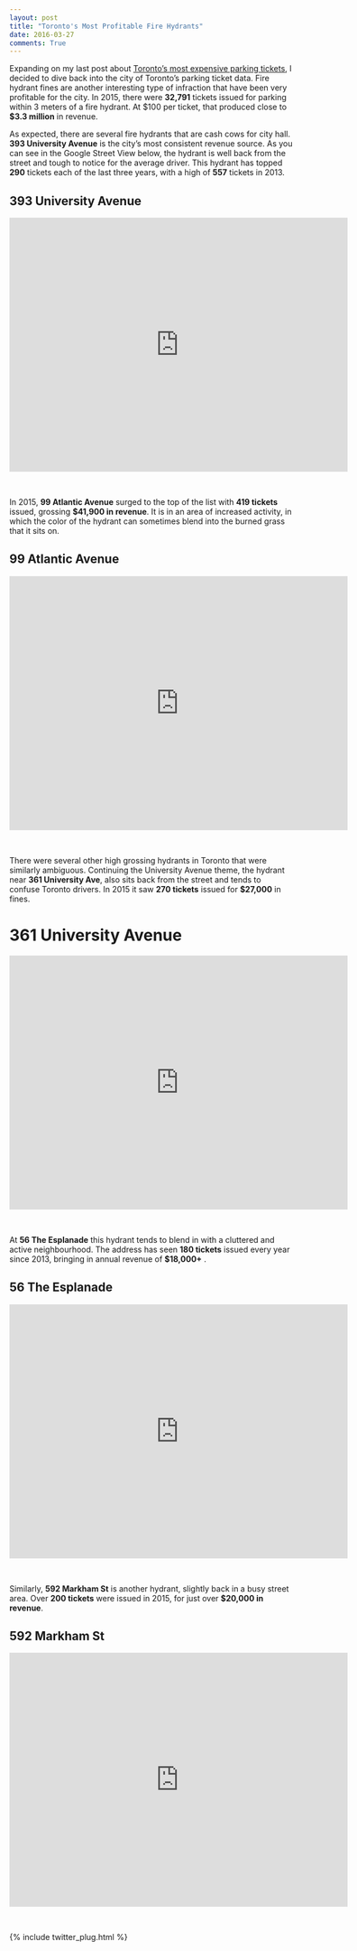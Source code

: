 ```yaml
---
layout: post
title: "Toronto's Most Profitable Fire Hydrants"
date: 2016-03-27
comments: True
---
```


Expanding on my last post about <a href="http://dbrait.github.io/2016/03/10/Toronto's-$358,000-Parking-Spot/">Toronto's most expensive parking tickets</a>, I decided to dive back into the city of Toronto's parking ticket data.  Fire hydrant fines are another interesting type of infraction that have been very profitable for the city.  In 2015, there were **32,791** tickets issued for parking within 3 meters of a fire hydrant.  At $100 per ticket, that produced close to **$3.3 million** in revenue.  

As expected, there are several fire hydrants that are cash cows for city hall.  **393 University Avenue** is the city's most consistent revenue source.  As you can see in the Google Street View below, the hydrant is well back from the street and tough to notice for the average driver.  This hydrant has topped **290** tickets each of the last three years, with a high of **557** tickets in 2013.

## 393 University Avenue

<iframe src="https://www.google.com/maps/embed?pb=!1m0!3m2!1sen!2sca!4v1455652627436!6m8!1m7!1sBK4KPKn3h6N4FDeZGhrUgA!2m2!1d43.6539782753703!2d-79.38777639705907!3f78.41171713289268!4f-7.710372693569539!5f1.9587109090973311" width="600" height="450" frameborder="0" style="border:0" allowfullscreen></iframe>

&nbsp;

In 2015, **99 Atlantic Avenue** surged to the top of the list with **419 tickets** issued, grossing **$41,900 in revenue**.  It is in an area of increased activity, in which the color of the hydrant can sometimes blend into the burned grass that it sits on. 

## 99 Atlantic Avenue

<iframe src="https://www.google.com/maps/embed?pb=!1m0!3m2!1sen!2sca!4v1459021548161!6m8!1m7!1sX0OK39_7bJGnM06zg9JEeQ!2m2!1d43.63882940778376!2d-79.42074186786105!3f61.47514053371303!4f-8.382846273277451!5f0.7820865974627469" width="600" height="450" frameborder="0" style="border:0" allowfullscreen></iframe>

&nbsp;

There were several other high grossing hydrants in Toronto that were similarly ambiguous.  Continuing the University Avenue theme, the hydrant near **361 University Ave**, also sits back from the street and tends to confuse Toronto drivers. In 2015 it saw **270 tickets** issued for **$27,000** in fines.

# 361 University Avenue

<iframe src="https://www.google.com/maps/embed?pb=!1m0!3m2!1sen!2sca!4v1455652940336!6m8!1m7!1shbtYT-UhvQ1GTVNVmLGW5g!2m2!1d43.65222091679838!2d-79.38701319822763!3f72.60574563179254!4f-8.072230771617356!5f1.9587109090973311" width="600" height="450" frameborder="0" style="border:0" allowfullscreen></iframe>

&nbsp;

At **56 The Esplanade** this hydrant tends to blend in with a cluttered and active neighbourhood.  The address has seen **180 tickets** issued every year since 2013, bringing in annual revenue of **$18,000+** .

## 56 The Esplanade

<iframe src="https://www.google.com/maps/embed?pb=!1m0!3m2!1sen!2sca!4v1455654497275!6m8!1m7!1sopulBUBlHmhh3TEFD0T3gQ!2m2!1d43.64683356988579!2d-79.37419983484568!3f4.738445161518996!4f-12.025359843131255!5f1.9587109090973311" width="600" height="450" frameborder="0" style="border:0" allowfullscreen></iframe>

&nbsp;

Similarly, **592 Markham St** is another hydrant, slightly back in a busy street area.  Over **200 tickets** were issued in 2015, for just over **$20,000 in revenue**.

## 592 Markham St

<iframe src="https://www.google.com/maps/embed?pb=!1m0!3m2!1sen!2sca!4v1455653928162!6m8!1m7!1svaqjdYTzDfIh7_Y848MzOw!2m2!1d43.66391848655421!2d-79.41204901729137!3f221.67106089293168!4f-9.43902048433712!5f0.7820865974627469" width="600" height="450" frameborder="0" style="border:0" allowfullscreen></iframe>

&nbsp;

{% include twitter_plug.html %}